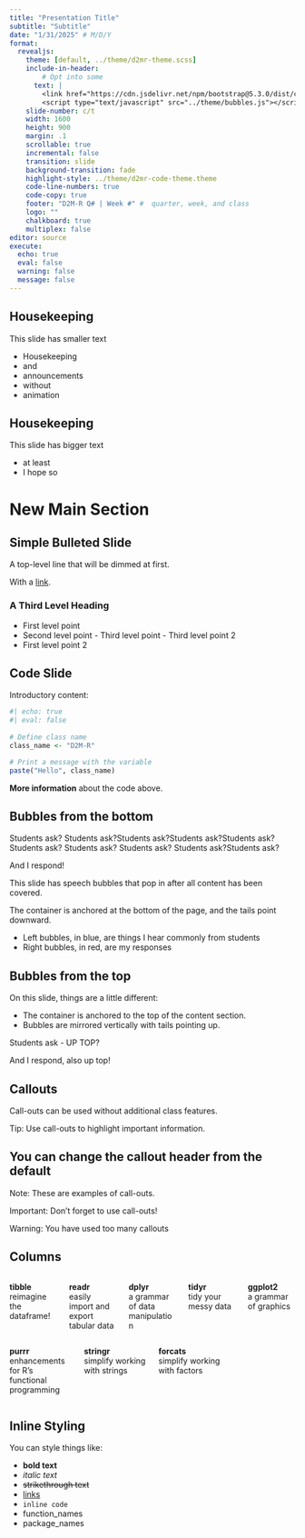```yaml
---
title: "Presentation Title"
subtitle: "Subtitle"
date: "1/31/2025" # M/D/Y
format:
  revealjs:
    theme: [default, ../theme/d2mr-theme.scss]
    include-in-header:
        # Opt into some
      text: |
        <link href="https://cdn.jsdelivr.net/npm/bootstrap@5.3.0/dist/css/bootstrap.min.css" rel="stylesheet"/>
        <script type="text/javascript" src="../theme/bubbles.js"></script>
    slide-number: c/t
    width: 1600
    height: 900
    margin: .1
    scrollable: true
    incremental: false
    transition: slide
    background-transition: fade
    highlight-style: ../theme/d2mr-code-theme.theme
    code-line-numbers: true
    code-copy: true
    footer: "D2M-R Q# | Week #" #  quarter, week, and class
    logo: ""
    chalkboard: true
    multiplex: false
editor: source
execute:
  echo: true
  eval: false
  warning: false
  message: false
---
```


## Housekeeping {.smaller}

This slide has smaller text

- Housekeeping
- and
- announcements
- without
- animation 

## Housekeeping {.bigger}

This slide has bigger text
 
- at least
- I hope so 

# New Main Section

## Simple Bulleted Slide

::: {.fragment .dimmable}
A top-level line that will be dimmed at first.
:::

With a [link](index.html).

### A Third Level Heading

::: {.incremental}
-   First level point
  -  Second level point
    -   Third level point
    -   Third level point 2
-   First level point 2

:::


## Code Slide

Introductory content:

```r
#| echo: true
#| eval: false
 
# Define class name
class_name <- "D2M-R"

# Print a message with the variable
paste("Hello", class_name)

```
 
**More information** about the code above.


## Bubbles from the bottom


::: bubble-chain
  <p class="bubble-left fragment">Students ask? Students ask?Students ask?Students ask?Students ask? Students ask? Students ask? Students ask? Students ask?Students ask? </p>
  <p class="bubble-right fragment">And I respond!</p>
:::

This slide has speech bubbles that pop in after all content has been covered.

The container is anchored at the bottom of the page, and the tails point downward.


- Left bubbles, in blue, are things I hear commonly from students
- Right bubbles, in red, are my responses




## Bubbles from the top
 
On this slide, things are a little different:

- The container is anchored to the top of the content section. 
- Bubbles are mirrored vertically with tails pointing up.

::: {.bubble-chain .top}
  <p class="bubble-left fragment">Students ask - UP TOP?</p>
  <p class="bubble-right fragment">And I respond, also up top!</p>
:::
 
 
## Callouts

::: {.callout}
Call-outs can be used without additional class features.
:::

::: {.callout-tip}
Tip: Use call-outs to highlight important information.
:::

::: {.callout-note}

## You can change the callout header from the default

Note: These are examples of call-outs.
:::

::: {.callout-important}
Important: Don't forget to use call-outs!
:::

::: {.callout-warning}
Warning: You have used too many callouts
:::


## Columns

:::: {.columns}

::: {.column width="20%"}
**tibble**  
reimagine the dataframe!
:::

::: {.column width="20%"}
**readr**  
easily import and export tabular data
:::

::: {.column width="20%"}
**dplyr**  
a grammar of data manipulation
:::

::: {.column width="20%"}
**tidyr**  
tidy your messy data
:::

::: {.column width="20%"}
**ggplot2**  
a grammar of graphics
:::

::::

:::: {.columns .fragment}

::: {.column width="25%"}
**purrr**  
enhancements for R's functional programming
:::

::: {.column width="25%"}
**stringr**  
simplify working with strings
:::

::: {.column width="25%"}
**forcats**  
simplify working with factors
:::

::: {.column width="25%"}
:::

::::

## Inline Styling

You can style things like:

- **bold text**
- *italic text*
- ~~strikethrough text~~
- [links]()
- `inline code`
- [function_names]{.func}
- [package_names]{.pkg}
